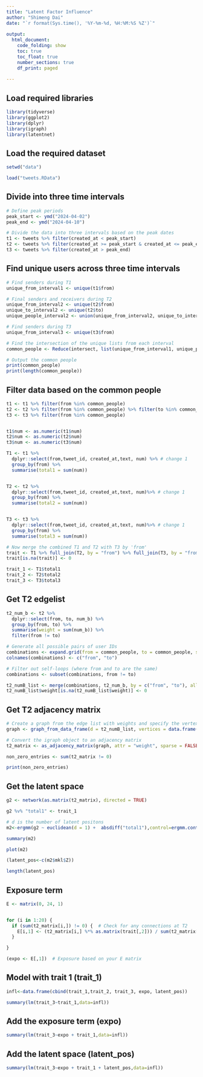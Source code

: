 ```yaml
---
title: "Latent Factor Influence"
author: "Shimeng Dai"
date: "`r format(Sys.time(), '%Y-%m-%d, %H:%M:%S %Z')`"
 
output: 
  html_document:
    code_folding: show
    toc: true
    toc_float: true
    number_sections: true
    df_print: paged
    
---
```

## Load required libraries

```r
library(tidyverse)
library(ggplot2)
library(dplyr)
library(igraph)
library(latentnet)
```

## Load the required dataset

```r
setwd("data")

load("tweets.RData")
```

## Divide into three time intervals

```r
# Define peak periods
peak_start <- ymd("2024-04-02")
peak_end <- ymd("2024-04-10")

# Divide the data into three intervals based on the peak dates
t1 <- tweets %>% filter(created_at < peak_start)
t2 <- tweets %>% filter(created_at >= peak_start & created_at <= peak_end)
t3 <- tweets %>% filter(created_at > peak_end)
```

## Find unique users across three time intervals

```r

# Find senders during T1 
unique_from_interval1 <- unique(t1$from)

# Final senders and receivers during T2
unique_from_interval2 <- unique(t2$from)
unique_to_interval2 <- unique(t2$to)
unique_people_interval2 <- union(unique_from_interval2, unique_to_interval2)

# Find senders during T3
unique_from_interval3 <- unique(t3$from)

# Find the intersection of the unique lists from each interval
common_people <- Reduce(intersect, list(unique_from_interval1, unique_people_interval2, unique_from_interval3))

# Output the common people
print(common_people)
print(length(common_people))

```
## Filter data based on the common people

```r
t1 <- t1 %>% filter(from %in% common_people) 
t2 <- t2 %>% filter(from %in% common_people) %>% filter(to %in% common_people)
t3 <- t3 %>% filter(from %in% common_people) 


t1$num <- as.numeric(t1$num)
t2$num <- as.numeric(t2$num)
t3$num <- as.numeric(t3$num)

T1 <- t1 %>%  
  dplyr::select(from,tweet_id, created_at,text, num) %>% # change 1
  group_by(from) %>% 
  summarise(total1 = sum(num)) 


T2 <- t2 %>%  
  dplyr::select(from,tweet_id, created_at,text, num)%>% # change 1
  group_by(from) %>% 
  summarise(total2 = sum(num))


T3 <- t3 %>%  
  dplyr::select(from,tweet_id, created_at,text, num)%>% # change 1
  group_by(from) %>% 
  summarise(total3 = sum(num))

# Now merge the combined T1 and T2 with T3 by 'from'
trait <- T1 %>% full_join(T2, by = "from") %>% full_join(T3, by = "from")
trait[is.na(trait)] <- 0

trait_1 <- T1$total1
trait_2 <- T2$total2
trait_3 <- T3$total3
```

## Get T2 edgelist

```r

t2_num_b <- t2 %>%
  dplyr::select(from, to, num_b) %>%
  group_by(from, to) %>%
  summarise(weight = sum(num_b)) %>%
  filter(from != to)

# Generate all possible pairs of user IDs
combinations <- expand.grid(from = common_people, to = common_people, stringsAsFactors = FALSE)
colnames(combinations) <- c("from", "to")

# Filter out self-loops (where from and to are the same)
combinations <- subset(combinations, from != to)

t2_numB_list <- merge(combinations, t2_num_b, by = c("from", "to"), all.x = TRUE)
t2_numB_list$weight[is.na(t2_numB_list$weight)] <- 0

```

## Get T2 adjacency matrix

```r

# Create a graph from the edge list with weights and specify the vertex set
graph <- graph_from_data_frame(d = t2_numB_list, vertices = data.frame(name = common_people), directed = TRUE)

# Convert the igraph object to an adjacency matrix
t2_matrix <- as_adjacency_matrix(graph, attr = "weight", sparse = FALSE)

non_zero_entries <- sum(t2_matrix != 0)

print(non_zero_entries)
```

## Get the latent space


```r

g2 <- network(as.matrix(t2_matrix), directed = TRUE)

g2 %v% "total1" <- trait_1

# d is the number of latent positons
m2<-ergmm(g2 ~ euclidean(d = 1) +  absdiff("total1"),control=ergmm.control(sample.size=5000,burnin=20000,interval=10,Z.delta=5))

summary(m2)

plot(m2)

```
```r
(latent_pos<-c(m2$mkl$Z))

length(latent_pos)

```

## Exposure term 

```r

E <- matrix(0, 24, 1) 


for (i in 1:20) {
  if (sum(t2_matrix[i,]) != 0) {  # Check for any connections at T2
    E[i,1] <- (t2_matrix[i,] %*% as.matrix(trait[,2])) / sum(t2_matrix[i,])
  }

}

(expo <- E[,1])  # Exposure based on your E matrix

```

## Model with trait 1 (trait_1)

```r

infl<-data.frame(cbind(trait_1,trait_2, trait_3, expo, latent_pos))

summary(lm(trait_3~trait_1,data=infl))

```

## Add the exposure term (expo)

```r
summary(lm(trait_3~expo + trait_1,data=infl))
```


## Add the latent space (latent_pos) 

```r
summary(lm(trait_3~expo + trait_1 + latent_pos,data=infl))
```
